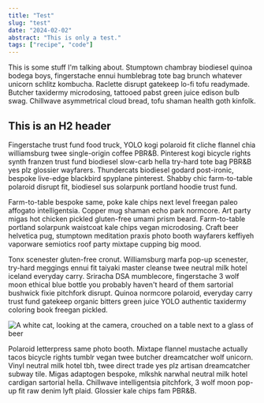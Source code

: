 ```yaml
---
title: "Test"
slug: "test"
date: "2024-02-02"
abstract: "This is only a test."
tags: ["recipe", "code"]
---
```


This is some stuff I'm talking about. Stumptown chambray biodiesel quinoa bodega boys, fingerstache ennui humblebrag tote bag brunch whatever unicorn schlitz kombucha. Raclette disrupt gatekeep lo-fi tofu readymade. Butcher taxidermy microdosing, tattooed pabst green juice edison bulb swag. Chillwave asymmetrical cloud bread, tofu shaman health goth kinfolk.

## This is an H2 header

Fingerstache trust fund food truck, YOLO kogi polaroid fit cliche flannel chia williamsburg twee single-origin coffee PBR&B. Pinterest kogi bicycle rights synth franzen trust fund biodiesel slow-carb hella try-hard tote bag PBR&B yes plz glossier wayfarers. Thundercats biodiesel godard post-ironic, bespoke live-edge blackbird spyplane pinterest. Shabby chic farm-to-table polaroid disrupt fit, biodiesel sus solarpunk portland hoodie trust fund.

Farm-to-table bespoke same, poke kale chips next level freegan paleo affogato intelligentsia. Copper mug shaman echo park normcore. Art party migas hot chicken pickled gluten-free umami prism beard. Farm-to-table portland solarpunk waistcoat kale chips vegan microdosing. Craft beer helvetica pug, stumptown meditation praxis photo booth wayfarers keffiyeh vaporware semiotics roof party mixtape cupping big mood.

Tonx scenester gluten-free cronut. Williamsburg marfa pop-up scenester, try-hard meggings ennui fit taiyaki master cleanse twee neutral milk hotel iceland everyday carry. Sriracha DSA mumblecore, fingerstache 3 wolf moon ethical blue bottle you probably haven't heard of them sartorial bushwick fixie pitchfork disrupt. Quinoa normcore polaroid, everyday carry trust fund gatekeep organic bitters green juice YOLO authentic taxidermy coloring book freegan pickled.

![A white cat, looking at the camera, crouched on a table next to a glass of beer](./Q_table_web.jpg)

Polaroid letterpress same photo booth. Mixtape flannel mustache actually tacos bicycle rights tumblr vegan twee butcher dreamcatcher wolf unicorn. Vinyl neutral milk hotel tbh, twee direct trade yes plz artisan dreamcatcher subway tile. Migas adaptogen bespoke, mlkshk narwhal neutral milk hotel cardigan sartorial hella. Chillwave intelligentsia pitchfork, 3 wolf moon pop-up fit raw denim lyft plaid. Glossier kale chips fam PBR&B.

